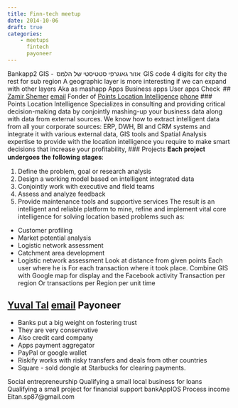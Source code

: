 ```yaml
---
title: Finn-tech meetup
date: 2014-10-06
draft: true
categories: 
    - meetups
      fintech
      payoneer
---
```

Bankapp2 
GIS -  
אזור גאוגרפי סטטיסטי של הלמס  
GIS code 
4 digits for city the rest for sub region 
A geographic layer is more interesting if we can expand with other layers 
Aka as mashapp 
Apps 
Business apps 
User apps 
Check  
## [Zamir Shemer](https://www.linkedin.com/in/zamirshemerlocationintelligence/?originalSubdomain=il) [email](Zamir@point.co.il)  Fonder of [Points Location Intelligence](https://points.co.il/en/points-location-intelligence/) 
[phone](0544432572)
###  Points Location Intelligence 
Specializes in consulting and providing critical decision-making data by conjointly mashing-up your business data along with data from external sources.
We know how to extract intelligent data from all your corporate sources: ERP, DWH, BI and CRM systems and integrate it with various external data, GIS tools and Spatial Analysis expertise to provide with the location intelligence you require to make smart decisions that increase your profitability,
### Projects 
𝐄𝐚𝐜𝐡 𝐩𝐫𝐨𝐣𝐞𝐜𝐭 𝐮𝐧𝐝𝐞𝐫𝐠𝐨𝐞𝐬 𝐭𝐡𝐞 𝐟𝐨𝐥𝐥𝐨𝐰𝐢𝐧𝐠 𝐬𝐭𝐚𝐠𝐞𝐬:

1. Define the problem, goal or research analysis 
2. Design a working model based on intelligent integrated data 
3. Conjointly work with executive and field teams 
4. Assess and analyze feedback
5. Provide maintenance tools and supportive services
The result is an intelligent and reliable platform to mine, refine and implement vital core intelligence for solving location based problems such as:
- Customer profiling 
- Market potential analysis 
- Logistic network assessment 
- Catchment area development 
- Logistic network assessment 
Look at distance from given points 
Each user where he is 
For each transaction where it took place. 
Combine GIS with Google map for display and the Facebook activity 
Transaction per region 
Or transactions per Region per unit time 

## [Yuval Tal](https://www.linkedin.com/in/yuvaltal/?originalSubdomain=il) [email]( Yuval@paioneer.com) Payoneer
- Banks put a big weight on fostering trust
- They are very conservative
- Also credit card company
- Apps payment aggregator  
- PayPal or google wallet 
- Riskify works with risky transfers and deals from other countries 
- Square - sold dongle at Starbucks for clearing payments. 

Social entrepreneurship 
Qualifying a small local business for loans  
Qualifying a small project for financial support 
bankAppIOS 
Process income  
Eitan.sp87@gmail.com 